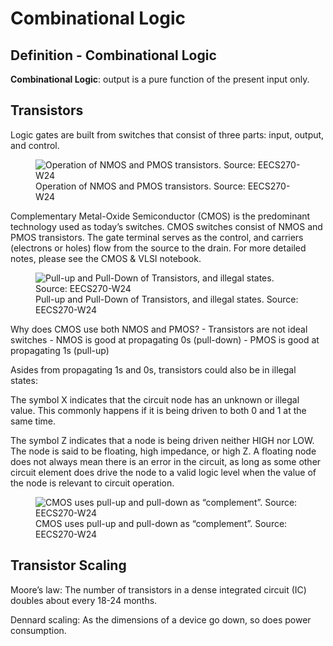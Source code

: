 # Combinational Logic



::: {#nte-comb-logic-def .callout-note}
## Definition - Combinational Logic
**Combinational Logic**: output is a pure function of the present input only.
:::

## 



## Transistors

Logic gates are built from switches that consist of three parts: input, output, and control.

![Operation of NMOS and PMOS transistors. Source: EECS270-W24](images/comb/transistor-basics.png)

Complementary Metal-Oxide Semiconductor (CMOS) is the predominant technology used as today's switches. CMOS switches consist of NMOS and PMOS transistors. The gate terminal serves as the control, and carriers (electrons or holes) flow from the source to the drain. For more detailed notes, please see the CMOS & VLSI notebook.

![Pull-up and Pull-Down of Transistors, and illegal states. Source: EECS270-W24](images/comb/cmos-pull.png)

Why does CMOS use both NMOS and PMOS?
- Transistors are not ideal switches
- NMOS is good at propagating 0s (pull-down)
- PMOS is good at propagating 1s (pull-up)

Asides from propagating 1s and 0s, transistors could also be in illegal states:

The symbol X indicates that the circuit node has an unknown or illegal value. This commonly happens if it is being driven to both 0 and 1 at the same time. 

The symbol Z indicates that a node is being driven neither HIGH nor LOW. The node is said to be floating, high impedance, or high Z.  A floating node does not always mean there is an error in the circuit, as long as some other circuit element does drive the node to a valid logic level when the value of the node is relevant to circuit operation. 

![CMOS uses pull-up and pull-down as "complement". Source: EECS270-W24](images/comb/cmos-pull-networks.png)

## Transistor Scaling

Moore’s law: The number of transistors in a dense integrated circuit (IC) doubles about every 18-24 months.

Dennard scaling: As the dimensions of a device go down, so does power consumption.
